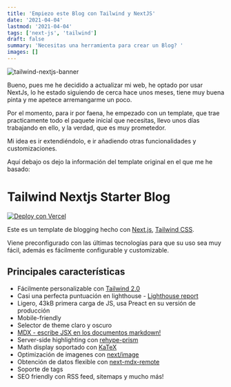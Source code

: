 ```yaml
---
title: 'Empiezo este Blog con Tailwind y NextJS'
date: '2021-04-04'
lastmod: '2021-04-04'
tags: ['next-js', 'tailwind']
draft: false
summary: 'Necesitas una herramienta para crear un Blog? '
images: []
---
```


![tailwind-nextjs-banner](/static/images/twitter-card.png)

Bueno, pues me he decidido a actualizar mi web, he optado por usar NextJs, lo he estado siguiendo de cerca hace unos meses, tiene muy buena pinta y me apetece arremangarme un poco.

Por el momento, para ir por faena, he empezado con un template, que trae practicamente todo el paquete inicial que necesitas, llevo unos días trabajando en ello, y la verdad, que es muy prometedor.

Mi idea es ir extendiéndolo, e ir añadiendo otras funcionalidades y customizaciones.

Aquí debajo os dejo la información del template original en el que me he basado:

# Tailwind Nextjs Starter Blog

[![Deploy con Vercel](https://vercel.com/button)](https://vercel.com/new/git/external?repository-url=https://github.com/timlrx/tailwind-nextjs-starter-blog)

Este es un template de blogging hecho con [Next.js](https://nextjs.org/), [Tailwind CSS](https://tailwindcss.com/).

Viene preconfigurado con las últimas tecnologías para que su uso sea muy fácil, además es fácilmente configurable y customizable.

## Principales características

- Fácilmente personalizable con [Tailwind 2.0](https://blog.tailwindcss.com/tailwindcss-v2)
- Casi una perfecta puntuación en lighthouse - [Lighthouse report](https://www.webpagetest.org/result/210111_DiC1_08f3670c3430bf4a9b76fc3b927716c5/)
- Ligero, 43kB primera carga de JS, usa Preact en su versión de producción
- Mobile-friendly
- Selector de theme claro y oscuro
- [MDX - escribe JSX en los documentos markdown!](https://mdxjs.com/)
- Server-side highlighting con [rehype-prism](https://github.com/mapbox/rehype-prism)
- Math display soportado con [KaTeX](https://katex.org/)
- Optimización de imagenes con [next/image](https://nextjs.org/docs/basic-features/image-optimization)
- Obtención de datos flexible con [next-mdx-remote](https://github.com/hashicorp/next-mdx-remote)
- Soporte de tags
- SEO friendly con RSS feed, sitemaps y mucho más!
